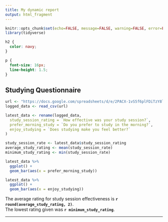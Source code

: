 ---
title: My dynamic report
output: html_fragment
---

```{r setup, include=FALSE}
knitr::opts_chunk$set(echo=FALSE, message=FALSE, warning=FALSE, error=FALSE)
library(tidyverse)
```

```{css}
h2 {
  color: navy;
}

p {
  font-size: 16px;
  line-height: 1.5;
}
```


## Studying Questionnaire

```{r}
url <- "https://docs.google.com/spreadsheets/d/e/2PACX-1vS5f6plFDiTzY8lfDc88EGc7qPRFbjhQD-l0425xUna4k59-0F0MbIbxB4LLvS_dlIOzgZg3JskUdeH/pub?gid=1974443098&single=true&output=csv"
logged_data <- read_csv(url)

latest_data <- rename(logged_data, 
  study_session_rating = `How effective was your study session?`,
  prefer_morning_study = `Do you prefer to study in the morning?`,
  enjoy_studying = `Does studying make you feel better?`
)

study_session_rate <- latest_data$study_session_rating
average_study_rating <- mean(study_session_rate)
minimum_study_rating <- min(study_session_rate)

latest_data %>%
  ggplot() +
  geom_bar(aes(x = prefer_morning_study))

latest_data %>%
  ggplot() +
  geom_bar(aes(x = enjoy_studying))


```

The average rating for study session effectiveness is **`r round(average_study_rating, 2)`**.  
The lowest rating given was **`r minimum_study_rating`**.

---


